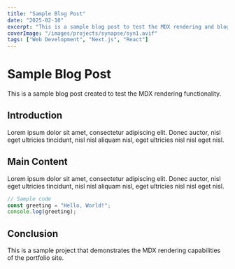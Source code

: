 ```yaml
---
title: "Sample Blog Post"
date: "2025-02-10"
excerpt: "This is a sample blog post to test the MDX rendering and blog component."
coverImage: "/images/projects/synapse/syn1.avif"
tags: ["Web Development", "Next.js", "React"]
---
```


# Sample Blog Post

This is a sample blog post created to test the MDX rendering functionality.

## Introduction

Lorem ipsum dolor sit amet, consectetur adipiscing elit. Donec auctor, nisl eget ultricies tincidunt, nisl nisl aliquam nisl, eget ultricies nisl nisl eget nisl.

## Main Content

Lorem ipsum dolor sit amet, consectetur adipiscing elit. Donec auctor, nisl eget ultricies tincidunt, nisl nisl aliquam nisl, eget ultricies nisl nisl eget nisl.

```typescript
// Sample code
const greeting = "Hello, World!";
console.log(greeting);
```

## Conclusion

This is a sample project that demonstrates the MDX rendering capabilities of the portfolio site.
